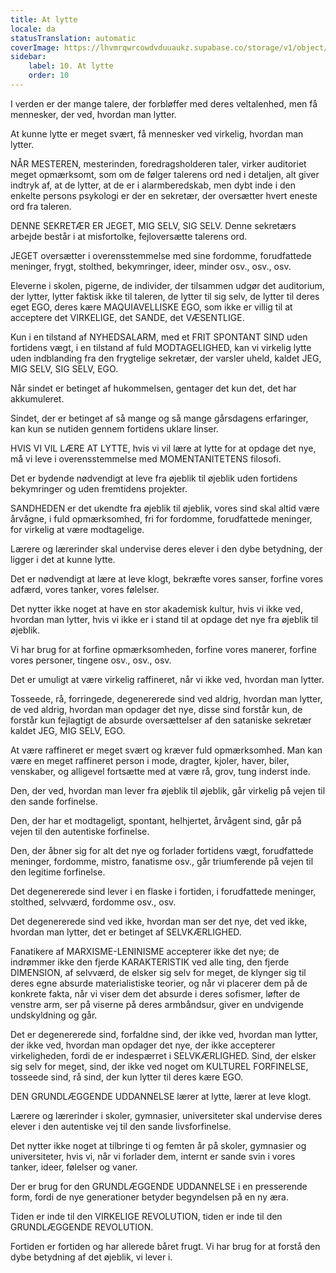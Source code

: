 ```yaml
---
title: At lytte
locale: da
statusTranslation: automatic
coverImage: https://lhvmrqwrcowdvduuaukz.supabase.co/storage/v1/object/public/strapi-uploads/small_cover-educacion-fundamental.webp-2d51a7828a2b1309555be27f7e2a61a0.webp
sidebar:
    label: 10. At lytte
    order: 10
---
```

I verden er der mange talere, der forbløffer med deres veltalenhed, men få mennesker, der ved, hvordan man lytter.

At kunne lytte er meget svært, få mennesker ved virkelig, hvordan man lytter.

NÅR MESTEREN, mesterinden, foredragsholderen taler, virker auditoriet meget opmærksomt, som om de følger talerens ord ned i detaljen, alt giver indtryk af, at de lytter, at de er i alarmberedskab, men dybt inde i den enkelte persons psykologi er der en sekretær, der oversætter hvert eneste ord fra taleren.

DENNE SEKRETÆR ER JEGET, MIG SELV, SIG SELV. Denne sekretærs arbejde består i at misfortolke, fejloversætte talerens ord.

JEGET oversætter i overensstemmelse med sine fordomme, forudfattede meninger, frygt, stolthed, bekymringer, ideer, minder osv., osv., osv.

Eleverne i skolen, pigerne, de individer, der tilsammen udgør det auditorium, der lytter, lytter faktisk ikke til taleren, de lytter til sig selv, de lytter til deres eget EGO, deres kære MAQUIAVELLISKE EGO, som ikke er villig til at acceptere det VIRKELIGE, det SANDE, det VÆSENTLIGE.

Kun i en tilstand af NYHEDSALARM, med et FRIT SPONTANT SIND uden fortidens vægt, i en tilstand af fuld MODTAGELIGHED, kan vi virkelig lytte uden indblanding fra den frygtelige sekretær, der varsler uheld, kaldet JEG, MIG SELV, SIG SELV, EGO.

Når sindet er betinget af hukommelsen, gentager det kun det, det har akkumuleret.

Sindet, der er betinget af så mange og så mange gårsdagens erfaringer, kan kun se nutiden gennem fortidens uklare linser.

HVIS VI VIL LÆRE AT LYTTE, hvis vi vil lære at lytte for at opdage det nye, må vi leve i overensstemmelse med MOMENTANITETENS filosofi.

Det er bydende nødvendigt at leve fra øjeblik til øjeblik uden fortidens bekymringer og uden fremtidens projekter.

SANDHEDEN er det ukendte fra øjeblik til øjeblik, vores sind skal altid være årvågne, i fuld opmærksomhed, fri for fordomme, forudfattede meninger, for virkelig at være modtagelige.

Lærere og lærerinder skal undervise deres elever i den dybe betydning, der ligger i det at kunne lytte.

Det er nødvendigt at lære at leve klogt, bekræfte vores sanser, forfine vores adfærd, vores tanker, vores følelser.

Det nytter ikke noget at have en stor akademisk kultur, hvis vi ikke ved, hvordan man lytter, hvis vi ikke er i stand til at opdage det nye fra øjeblik til øjeblik.

Vi har brug for at forfine opmærksomheden, forfine vores manerer, forfine vores personer, tingene osv., osv., osv.

Det er umuligt at være virkelig raffineret, når vi ikke ved, hvordan man lytter.

Tosseede, rå, forringede, degenererede sind ved aldrig, hvordan man lytter, de ved aldrig, hvordan man opdager det nye, disse sind forstår kun, de forstår kun fejlagtigt de absurde oversættelser af den sataniske sekretær kaldet JEG, MIG SELV, EGO.

At være raffineret er meget svært og kræver fuld opmærksomhed. Man kan være en meget raffineret person i mode, dragter, kjoler, haver, biler, venskaber, og alligevel fortsætte med at være rå, grov, tung inderst inde.

Den, der ved, hvordan man lever fra øjeblik til øjeblik, går virkelig på vejen til den sande forfinelse.

Den, der har et modtageligt, spontant, helhjertet, årvågent sind, går på vejen til den autentiske forfinelse.

Den, der åbner sig for alt det nye og forlader fortidens vægt, forudfattede meninger, fordomme, mistro, fanatisme osv., går triumferende på vejen til den legitime forfinelse.

Det degenererede sind lever i en flaske i fortiden, i forudfattede meninger, stolthed, selvværd, fordomme osv., osv.

Det degenererede sind ved ikke, hvordan man ser det nye, det ved ikke, hvordan man lytter, det er betinget af SELVKÆRLIGHED.

Fanatikere af MARXISME-LENINISME accepterer ikke det nye; de indrømmer ikke den fjerde KARAKTERISTIK ved alle ting, den fjerde DIMENSION, af selvværd, de elsker sig selv for meget, de klynger sig til deres egne absurde materialistiske teorier, og når vi placerer dem på de konkrete fakta, når vi viser dem det absurde i deres sofismer, løfter de venstre arm, ser på viserne på deres armbåndsur, giver en undvigende undskyldning og går.

Det er degenererede sind, forfaldne sind, der ikke ved, hvordan man lytter, der ikke ved, hvordan man opdager det nye, der ikke accepterer virkeligheden, fordi de er indespærret i SELVKÆRLIGHED. Sind, der elsker sig selv for meget, sind, der ikke ved noget om KULTUREL FORFINELSE, tosseede sind, rå sind, der kun lytter til deres kære EGO.

DEN GRUNDLÆGGENDE UDDANNELSE lærer at lytte, lærer at leve klogt.

Lærere og lærerinder i skoler, gymnasier, universiteter skal undervise deres elever i den autentiske vej til den sande livsforfinelse.

Det nytter ikke noget at tilbringe ti og femten år på skoler, gymnasier og universiteter, hvis vi, når vi forlader dem, internt er sande svin i vores tanker, ideer, følelser og vaner.

Der er brug for den GRUNDLÆGGENDE UDDANNELSE i en presserende form, fordi de nye generationer betyder begyndelsen på en ny æra.

Tiden er inde til den VIRKELIGE REVOLUTION, tiden er inde til den GRUNDLÆGGENDE REVOLUTION.

Fortiden er fortiden og har allerede båret frugt. Vi har brug for at forstå den dybe betydning af det øjeblik, vi lever i.

